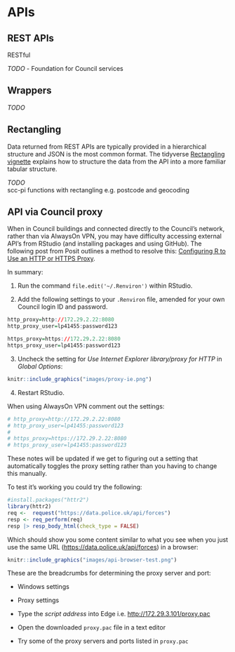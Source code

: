 # APIs {#api}

## REST APIs

RESTful

_TODO_
 - Foundation for Council services

## Wrappers {#wrappers}

_TODO_

## Rectangling  

Data returned from REST APIs are typically provided in a hierarchical structure and JSON is the most common format. The tidyverse [Rectangling vignette](https://tidyr.tidyverse.org/articles/rectangle.html) explains how to structure the data from the API into a more familiar tabular structure.

_TODO_   
scc-pi functions with rectangling e.g. postcode and geocoding  

## API via Council proxy  

When in Council buildings and connected directly to the Council's network, rather than via AlwaysOn VPN, you may have difficulty accessing external API's from RStudio (and installing packages and using GitHub). The following post from Posit outlines a method to resolve this: [Configuring R to Use an HTTP or HTTPS Proxy](https://support.posit.co/hc/en-us/articles/200488488-Configuring-R-to-Use-an-HTTP-or-HTTPS-Proxy). 

In summary:  

1. Run the command `file.edit('~/.Renviron')` within RStudio.   

2. Add the following settings to your `.Renviron` file, amended for your own Council login ID and password.  

```r
http_proxy=http://172.29.2.22:8080
http_proxy_user=lp41455:password123

https_proxy=https://172.29.2.22:8080
https_proxy_user=lp41455:password123
```

3. Uncheck the setting for *Use Internet Explorer library/proxy for HTTP* in *Global Options*:  

```r
knitr::include_graphics("images/proxy-ie.png")
```

4. Restart RStudio.

When using AlwaysOn VPN comment out the settings:  

```r
# http_proxy=http://172.29.2.22:8080
# http_proxy_user=lp41455:password123
# 
# https_proxy=https://172.29.2.22:8080
# https_proxy_user=lp41455:password123
```

These notes will be updated if we get to figuring out a setting that automatically toggles the proxy setting rather than you having to change this manually.  

To test it's working you could try the following:  

```r
#install.packages("httr2")
library(httr2)
req <-  request("https://data.police.uk/api/forces")
resp <- req_perform(req)
resp |> resp_body_html(check_type = FALSE)
```

Which should show you some content similar to what you see when you just use the same URL ([https://data.police.uk/api/forces](https://data.police.uk/api/forces)) in a browser: 

```r
knitr::include_graphics("images/api-browser-test.png")
```

These are the breadcrumbs for determining the proxy server and port:  

* Windows settings  

* Proxy settings

* Type the *script address* into Edge i.e. [http://172.29.3.101/proxy.pac](http://172.29.3.101/proxy.pac)  

* Open the downloaded `proxy.pac` file in a text editor

* Try some of the proxy servers and ports listed in `proxy.pac`  

